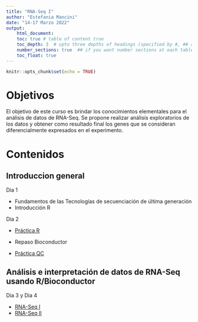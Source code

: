 ```yaml
---
title: "RNA-Seq I"
author: "Estefania Mancini"
date: "14-17 Marzo 2022"
output:
    html_document:
    toc: true # table of content true
    toc_depth: 3  # upto three depths of headings (specified by #, ## and ###)
    number_sections: true  ## if you want number sections at each table header
    toc_float: true
---
```


```r
knitr::opts_chunk$set(echo = TRUE)
```

# Objetivos
El objetivo de este curso es brindar los conocimientos elementales para el análisis de datos de RNA-Seq.  Se propone realizar análisis exploratorios de los datos y obtener como resultado final los genes que se consideran diferencialmente expresados en el experimento. 

# Contenidos

## Introduccion general

Dia 1 

* Fundamentos de las Tecnologías de secuenciación de última generación
* Introducción R

 Dia 2 

* [Práctica R](dia2.html) 

* Repaso Bioconductor

* [Práctica QC](dia3.html)

## Análisis e interpretación de datos de RNA-Seq usando R/Bioconductor 

Dia 3 y Dia 4 

* [RNA-Seq I](dia4.html) 
* [RNA-Seq II](dia4_b.html)

